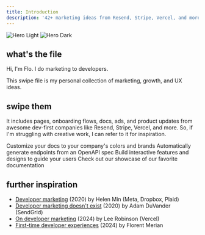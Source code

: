 ```yaml
---
title: Introduction
description: '42+ marketing ideas from Resend, Stripe, Vercel, and more.'
---
```


<img
  className="block dark:hidden"
  src="/images/hero-light.svg"
  alt="Hero Light"
/>
<img
  className="hidden dark:block"
  src="/images/hero-dark.svg"
  alt="Hero Dark"
/>

## what's the file

Hi, I'm Flo. I do marketing to developers.

This swipe file is my personal collection of marketing, growth, and UX ideas.

## swipe them

It includes pages, onboarding flows, docs, ads, and product updates from awesome dev-first companies like Resend, Stripe, Vercel, and more. So, if I'm struggling with creative work, I can refer to it for inspiration.

<CardGroup cols={2}>
  <Card
    title="Customize Style"
    icon="palette"
    href="https://mintlify.com/docs/settings/global"
  >
    Customize your docs to your company's colors and brands
  </Card>
  <Card
    title="Reference APIs"
    icon="code"
    href="https://mintlify.com/docs/api-playground/openapi"
  >
    Automatically generate endpoints from an OpenAPI spec
  </Card>
  <Card
    title="Add Components"
    icon="screwdriver-wrench"
    href="https://mintlify.com/docs/components/accordion"
  >
    Build interactive features and designs to guide your users
  </Card>
  <Card
    title="Get Inspiration"
    icon="stars"
    href="https://mintlify.com/showcase"
  >
    Check out our showcase of our favorite documentation
  </Card>
</CardGroup>

## further inspiration

- [Developer marketing](https://helenmin.com/blog/marketing-to-developers) (2020) by Helen Min (Meta, Dropbox, Plaid)
- [Developer marketing doesn't exist](https://everydeveloper.com/developer-marketing/book/) (2020) by Adam DuVander (SendGrid)
- [On developer marketing](https://leerob.io/blog/developer-marketing) (2024) by Lee Robinson (Vercel)
- [First-time developer experiences](https://read.cv/fmerian/dx) (2024) by Florent Merian
